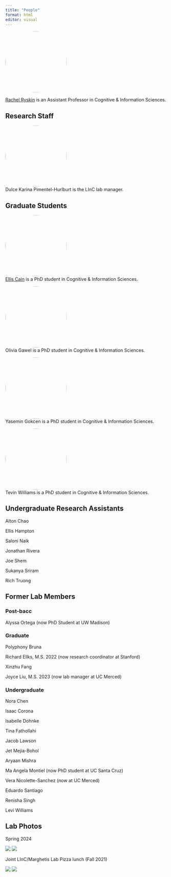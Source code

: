 ```yaml
---
title: "People"
format: html
editor: visual
---
```


<div>

![](img/Ryskin_Rachel_200910-1-cropped-square.jpeg){style="border-radius: 50%;" width="191"}\

[Rachel Ryskin](https://raryskin.github.io/) is an Assistant Professor in
Cognitive & Information Sciences.

</div>

## Research Staff

::: {}
![](img/Pimentel-Hurlburt_crop.jpeg){style="border-radius: 50%;" width="191"}\
Dulce Karina Pimentel-Hurlburt is the LInC lab manager.
:::

## Graduate Students

::: {layout-ncol="2"}
![](img/avatar_cain.jpeg){style="border-radius: 50%;" width="191"}\
[Ellis Cain](https://ellisc.dev/) is a PhD student in Cognitive &
Information Sciences.
:::

::: {layout-ncol="2"}
![](img/OGawel_headshot_crop.jpeg){style="border-radius: 50%;" width="191"}\
Olivia Gawel is a PhD student in Cognitive & Information Sciences.
:::

::: {layout-ncol="2"}
![](img/gokcen.jpg){style="border-radius: 50%;" width="191"}\
Yasemin Gokcen is a PhD student in Cognitive & Information Sciences.
:::

::: {layout-ncol="2"}
![](img/avatar_williams.jpeg){style="border-radius: 50%;" width="191"}\
Tevin Williams is a PhD student in Cognitive & Information Sciences.
:::

## Undergraduate Research Assistants

Alton Chao

Ellis Hampton

Saloni Naik

Jonathan Rivera

Joe Shem

Sukanya Sriram

Rich Truong

## Former Lab Members

### Post-bacc

Alyssa Ortega (now PhD Student at UW Madison)

### Graduate

Polyphony Bruna

Richard Ellks, M.S. 2022 (now research coordinator at Stanford)

Xinzhu Fang

Joyce Liu, M.S. 2023 (now lab manager at UC Merced)

### Undergraduate

Nora Chen

Isaac Corona

Isabelle Dohnke

Tina Fathollahi

Jacob Lawson

Jet Mejia-Bohol

Aryaan Mishra

Ma Angela Montiel (now PhD student at UC Santa Cruz)

Vera Nicolette-Sanchez (now at UC Merced)

Eduardo Santiago

Renisha Singh

Levi Williams


## Lab Photos

Spring 2024

![](img/spring2024_lab_photo_normal.jpg)
![](img/spring2024_lab_photo_funny.jpg)

Joint LInC/Marghetis Lab Pizza lunch (Fall 2021)

![](img/fall2021_pizza.jpg) ![](img/fall2021_pizza2.jpg)
